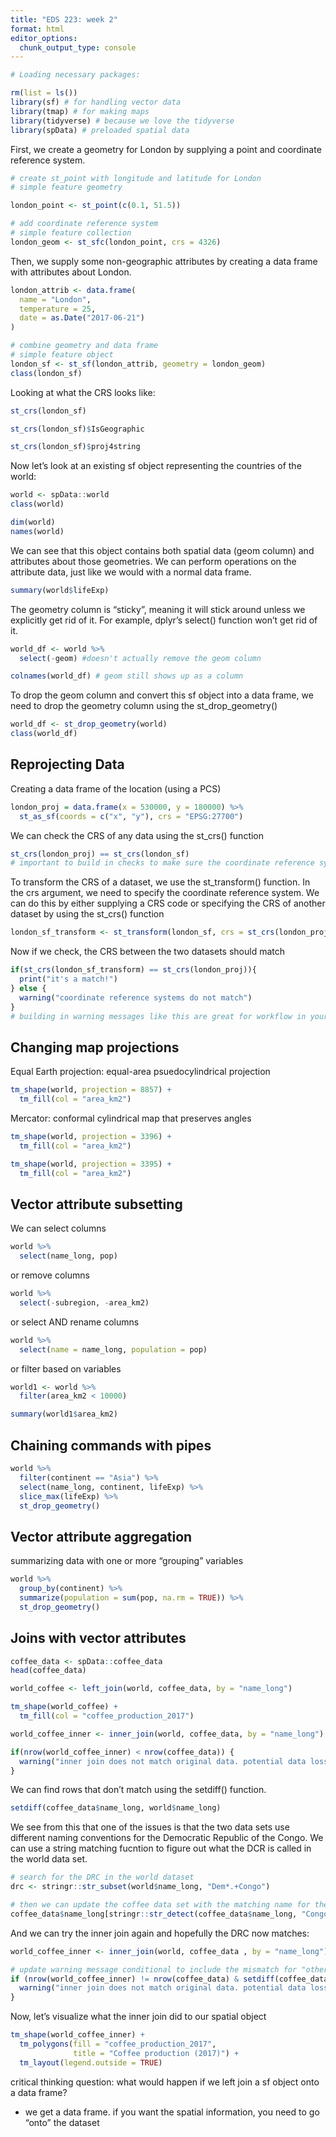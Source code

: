 ```yaml
---
title: "EDS 223: week 2"
format: html
editor_options: 
  chunk_output_type: console
---
```


```r
# Loading necessary packages:

rm(list = ls())
library(sf) # for handling vector data
library(tmap) # for making maps
library(tidyverse) # because we love the tidyverse
library(spData) # preloaded spatial data
```

First, we create a geometry for London by supplying a point and coordinate reference system.
```r
# create st_point with longitude and latitude for London
# simple feature geometry

london_point <- st_point(c(0.1, 51.5))

# add coordinate reference system
# simple feature collection
london_geom <- st_sfc(london_point, crs = 4326)
```

Then, we supply some non-geographic attributes by creating a data frame with attributes about London.
```r
london_attrib <- data.frame(
  name = "London",
  temperature = 25,
  date = as.Date("2017-06-21")
)

# combine geometry and data frame
# simple feature object
london_sf <- st_sf(london_attrib, geometry = london_geom)
class(london_sf)
```

Looking at what the CRS looks like:
```r
st_crs(london_sf)

st_crs(london_sf)$IsGeographic

st_crs(london_sf)$proj4string
```

Now let's look at an existing sf object representing the countries of the world:
```r
world <- spData::world
class(world)
```

```r
dim(world)
names(world)
```

We can see that this object contains both spatial data (geom column) and attributes about those geometries. We can perform operations on the attribute data, just like we would with a normal data frame.
```r
summary(world$lifeExp)
```

The geometry column is "sticky", meaning it will stick around unless we explicitly get rid of it. For example, dplyr's select() function won't get rid of it. 
```r
world_df <- world %>%
  select(-geom) #doesn't actually remove the geom column

colnames(world_df) # geom still shows up as a column
```

To drop the geom column and convert this sf object into a data frame, we need to drop the geometry column using the st_drop_geometry()
```r
world_df <- st_drop_geometry(world)
class(world_df)
```

## Reprojecting Data

Creating a data frame of the location (using a PCS)
```r
london_proj = data.frame(x = 530000, y = 180000) %>% 
  st_as_sf(coords = c("x", "y"), crs = "EPSG:27700")
```

We can check the CRS of any data using the st_crs() function
```r
st_crs(london_proj) == st_crs(london_sf)
# important to build in checks to make sure the coordinate reference systems match
```

To transform the CRS of a dataset, we use the st_transform() function. In the crs argument, we need to specify the coordinate reference system. We can do this by either supplying a CRS code or specifying the CRS of another dataset by using the st_crs() function
```r
london_sf_transform <- st_transform(london_sf, crs = st_crs(london_proj))
```

Now if we check, the CRS between the two datasets should match
```r
if(st_crs(london_sf_transform) == st_crs(london_proj)){
  print("it's a match!")
} else {
  warning("coordinate reference systems do not match")
}
# building in warning messages like this are great for workflow in your homework
```

## Changing map projections

Equal Earth projection: equal-area psuedocylindrical projection
```r
tm_shape(world, projection = 8857) +
  tm_fill(col = "area_km2")
```

Mercator: conformal cylindrical map that preserves angles
```r
tm_shape(world, projection = 3396) +
  tm_fill(col = "area_km2")
```


```r
tm_shape(world, projection = 3395) +
  tm_fill(col = "area_km2")
```

## Vector attribute subsetting

We can select columns
```r
world %>%
  select(name_long, pop)
```

or remove columns
```r
world %>%
  select(-subregion, -area_km2)
```

or select AND rename columns
```r
world %>%
  select(name = name_long, population = pop)
```

or filter based on variables
```r
world1 <- world %>%
  filter(area_km2 < 10000)

summary(world1$area_km2)
```

## Chaining commands with pipes
```r
world %>%
  filter(continent == "Asia") %>%
  select(name_long, continent, lifeExp) %>%
  slice_max(lifeExp) %>%
  st_drop_geometry()
```

## Vector attribute aggregation

summarizing data with one or more "grouping" variables
```r
world %>%
  group_by(continent) %>%
  summarize(population = sum(pop, na.rm = TRUE)) %>%
  st_drop_geometry()
```

## Joins with vector attributes
```r
coffee_data <- spData::coffee_data
head(coffee_data)
```

```r
world_coffee <- left_join(world, coffee_data, by = "name_long")
```

```r
tm_shape(world_coffee) +
  tm_fill(col = "coffee_production_2017")
```

```r
world_coffee_inner <- inner_join(world, coffee_data, by = "name_long")

if(nrow(world_coffee_inner) < nrow(coffee_data)) {
  warning("inner join does not match original data. potential data loss during join")
}
```

We can find rows that don't match using the setdiff() function.
```r
setdiff(coffee_data$name_long, world$name_long)
```
We see from this that one of the issues is that the two data sets use different naming conventions for the Democratic Republic of the Congo. We can use a string matching fucntion to figure out what the DCR is called in the world data set.
```r
# search for the DRC in the world dataset
drc <- stringr::str_subset(world$name_long, "Dem*.+Congo")

# then we can update the coffee data set with the matching name for the DRC
coffee_data$name_long[stringr::str_detect(coffee_data$name_long, "Congo")] <- drc
```

And we can try the inner join again and hopefully the DRC now matches:
```r
world_coffee_inner <- inner_join(world, coffee_data , by = "name_long")

# update warning message conditional to include the mismatch for "others"
if (nrow(world_coffee_inner) != nrow(coffee_data) & setdiff(coffee_data$name_long, world_coffee_inner$name_long) != "Others") {
  warning("inner join does not match original data. potential data loss during join")
}
```

Now, let's visualize what the inner join did to our spatial object
```r
tm_shape(world_coffee_inner) +
  tm_polygons(fill = "coffee_production_2017",
              title = "Coffee production (2017)") +
  tm_layout(legend.outside = TRUE)
```

critical thinking question:
what would happen if we left join a sf object onto a data frame?

- we get a data frame. if you want the spatial information, you need to go "onto" the dataset

